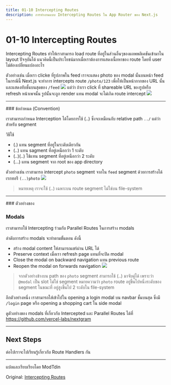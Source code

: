 ```yaml
---
title: 01-10 Intercepting Routes
description: การทำงานแบบ Intercepting Routes ใน App Router ของ Next.js
---
```


# 01-10 Intercepting Routes

Intercepting Routes ทำให้เราสามารถ load route ที่อยู่ในส่วนอื่นๆของแอพพลิเคชันเข้ามาใน layout ปัจจุบันได้ แนวคิดนี้เป็นประโยชน์มากเมื่อเราต้องการแสดงเนื้อหาของ route โดยที่ user ไม่ต้องเปลี่ยนแปลงอะไร

ตัวอย่างเช่น เมื่อเรา clicke ที่รูปภาพใน feed เราจะแสดง photo ของ modal นั้นบนหน้า feed ในกรณีนี้ Next.js จะทำการ intercepts route `/photo/123` เพื่อให้เป็นหน้ากากของ URL นั้นและแสดงทับชั้นบนสุดของ `/feed`
![](/01-10-img/intercepting-routes-soft-navigate.avif)
แต่ว่า ถ้าเรา click ที่ shareable URL ของรูปหรือ refresh หน้าเพจนั้น รูปนั้นจะถูก render แทน modal จะไม่เกิด route intercept
![](/01-10-img/intercepting-routes-hard-navigate.avif)

<hr />
### ข้อกำหนด (Convention)

เราสามารถกำหนด Interception ได้โดยการใช้ (..) ซึ่งจะเหมือนกับ relative path `../` แต่ว่าสำหรับ segment

วิธีใช้

- (.) แทน segment ที่อยู่ในระดับเดียวกัน
- (..) แทน sagment ที่อยู่เหนือกว่า 1 ระดับ
- (..)(..) ใช้แทน segment ที่อยู่เหนือกว่า 2 ระดับ
- (...) แทน segment จาก root ของ app directory

ตัวอย่างเช่น เราสามารถ intercept `photo` segment จากใน `feed` segment ด้วยการสร้างได้เรกทอรี `(..)photo`
![](/01-10-img/intercepted-routes-files.avif)

> หมายเหตุ เราจะใช้ (..) เฉพาะบน route segment ไม่ใช่บน file-system

<hr />
### ตัวอย่างของ

### Modals

เราสามารถใช้ Intercepting ร่วมกับ Parallel Routes ในการสร้าง modals

ลำดับการสร้าง modals จะทำตามขั้นตอน ดังนี้

- สร้าง modal content ให้สามารถแชร์ผ่าน URL ได้
- Preserve context เมื่อเรา refresh page แทนที่จะปิด modal
- Close the modal on backward navigation แทน previous route
- Reopen the modal on forwards navigation
  ![](/01-10-img/intercepted-routes-modal-example.avif)

> จากตัวอย่างข้างบน path ของ `photo` segment สามารถใช้ (..) มาจับคู่ได้ เพราะว่า `@modal` เป็น slot ไม่ใช่ segment หมายความว่า `photo` route อยู่ขึ้นไปหนึ่งระดับของ segment ในขณะที่ อยู่สูงขึ้นไป 2 ระดับใน file-system

อีกตัวอย่างหนึ่ง เราสามารถใส่เข้าไปใน opening a login modal บน navbar ชั้นบนสุด ซึ่งมี `/login` page หรือ opening a shopping cart ใน side modal

ดูตัวอย่างของ modals ที่เกี่ยวกับ Intercepted และ Parallel Routes ได้ที่ https://github.com/vercel-labs/nextgram

<hr />

## Next Steps

ต่อไปเราจะไปเรียนรู้เกี่ยวกับ Route Handlers กัน

<hr />
แปลและเรียบเรียงโดย ModTdin

Original: [Intercepting Routes](https://nextjs.org/docs/app/building-your-application/routing/intercepting-routes)
